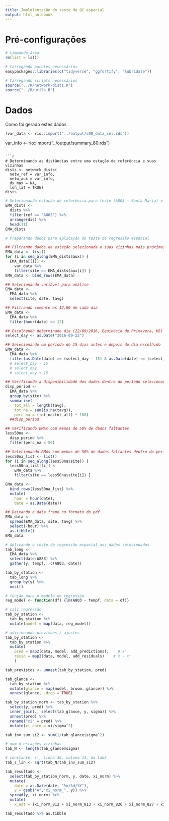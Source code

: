 ```yaml
---
title: Implmlentação do teste de QC espacial
output: html_notebook
---
```



# Pré-configurações

```r
# Limpando área
rm(list = ls())

# Carregando pacotes necessários
easypackages::libraries(c("tidyverse", "ggfortify", "lubridate"))

# Carregando scripts necessários
source("../R/network-dists.R")
source("../R/utils.R")
```

# Dados

Como foi gerado estes dados.

```r
(var_data <- rio::import("../output/s08_data_sel.rds"))
```


var_info <- rio::import("../output/summary_80.rds")

```

```r
# Determinando as distâncias entre uma estação de referência e suas vizinhas
dists <- network_dists(
  netw_ref = var_info,
  netw_aux = var_info, 
  dx_max = NA,
  lon_lat = TRUE)
dists

```

```r
# Selecionando estação de referência para teste (A803 - Santa Maria) e suas 10 vizinhas mais próximas
EMA_dists <-
  dists %>%
  filter(ref == "A803") %>%
  arrange(dis) %>% 
  head(11)
EMA_dists

```

```r
# Preparando dados para aplicação do teste de regressão espacial

## Filtrando dados da estação selecionada e suas vizinhas mais próximas
EMA_data <- list()
for (i in seq_along(EMA_dists$aux)) {
  EMA_data[[i]] <-
    var_data %>%
    filter(site == EMA_dists$aux[i]) }
EMA_data <- bind_rows(EMA_data)

## Selecionando variável para análise
EMA_data <-
  EMA_data %>%
  select(site, date, tavg)

## Filtrando somente as 12:00 de cada dia
EMA_data <-
  EMA_data %>%
  filter(hour(date) == 12)

## Escolhendo determinado dia (22/09/2016, Equinócio de Primavera, HS)
select_day <- as.Date("2016-09-22")

## Selecionando um período de 15 dias antes e depois do dia escolhido
EMA_data <-
  EMA_data %>%
  filter(as.Date(date) >= (select_day - 15) & as.Date(date) <= (select_day + 15))
  # select_day - 15
  # select_day
  # select_day + 15

## Verificando a disponibilidade dos dados dentro do período selecionado
disp_period <-
  EMA_data %>%
  group_by(site) %>% 
  summarise(
    tot_all = length(tavg),
    tot_na = sum(is.na(tavg)),
    perc_na = (tot_na/tot_all) * 100)
  ##disp_period

## Verificando EMAs com menos de 50% de dados faltantes
less50na <-
  disp_period %>%
  filter(perc_na < 50)

## Selecionando EMAs com menos de 50% de dados faltantes dentro do período selecionado
less50na_list <- list()
for (i in seq_along(less50na$site)) {
  less50na_list[[i]] <-
    EMA_data %>%
    filter(site == less50na$site[i]) }

EMA_data <-
  bind_rows(less50na_list) %>%
  mutate(
    hour = hour(date),
    date = as.Date(date))

## Deixando o data frame no formato do pdf
EMA_data <-
  spread(EMA_data, site, tavg) %>%
  select(-hour) %>%
  as.tibble()
EMA_data

```

```r
# Aplicando o teste de regressão espacial aos dados selecionados
tab_long <-
  EMA_data %>%
  select(date:A883) %>%
  gather(y, tempf, -c(A803, date))

tab_by_station <-
  tab_long %>%
  group_by(y) %>%
  nest()

# função para o modelo de regressão
reg_model <- function(df) {lm(A803 ~ tempf, data = df)}

# calc regressão 
tab_by_station <-
  tab_by_station %>%
  mutate(model = map(data, reg_model))

# adicionando previsoes / ajustes
tab_by_station <-
  tab_by_station %>%
  mutate(
    pred = map2(data, model, add_predictions),    # x'
    resid = map2(data, model, add_residuals)    # x - x'
    )

tab_previstos <- unnest(tab_by_station, pred)

tab_glance <-
  tab_by_station %>% 
  mutate(glance = map(model, broom::glance)) %>% 
  unnest(glance, .drop = TRUE)

tab_by_station_norm <- tab_by_station %>%
  select(y, pred) %>%
  inner_join(., select(tab_glance, y, sigma)) %>%
  unnest(pred) %>%
  rename("xi" = pred) %>%
  mutate(xi_norm = xi/sigma^2)

tab_inv_sum_si2 <- sum(1/tab_glance$sigma^2)

# num d estações vizinhas
tab_N <- length(tab_glance$sigma)

# constante: s', linha 36, coluna 13, da tab2
tab_s_lin <- sqrt(tab_N/tab_inv_sum_si2)

tab_resultado <-
  select(tab_by_station_norm, y, date, xi_norm) %>%
  mutate(
    date = as.Date(date, "%m/%d/%Y"),
    y = gsub("A","xi_norm_", y)) %>%
  spread(y, xi_norm) %>%
  mutate(
    x_est = (xi_norm_812 + xi_norm_813 + xi_norm_826 + xi_norm_827 + xi_norm_833 + xi_norm_837 + xi_norm_853 + xi_norm_881 + xi_norm_883)/tab_inv_sum_si2)

tab_resultado %>% as.tibble

```



